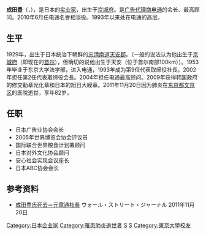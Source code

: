{{Infobox person
| 姓名     = 成田豊
| 图像     = 
| 图像替代 = 
| 图像说明 = 
| 出生日期 = {{Birth date|1929|09|19}}
| 出生地   = [[忠清南道_(日本统治时代)|忠清南道]][[天安市|天安郡]]
| 死亡日期 = {{Death date and age|2011|11|20|1929|09|19}}
| 死亡地   = 
| 国籍       = {{JPN}}
| 籍贯       = 
| 别名     = 
| 知名于   = 电通会长
| 职业     = 实业家
| 母校       = [[東京大學大學院法學政治學研究科及法學部|东京大学法学部]]
| 奖项       = [[旭日大绶章|旭日大绶章]]
}}
'''成田豊'''（{{jpn|j=成田 豊|hg=なりた ゆたか|rm=Narita Yutaka}}，{{bd|1929年|9月19日|2011年|11月20日|catIdx=Narita Yutaka}}），是日本的[[实业家|实业家]]，出生于[[京城府|京城府]]。是[[广告代理商|广告代理商]][[电通|电通]]的会长、最高顾问。2010年6月任电通名誉相谈役。1993年以来处在电通的高层。

== 生平 ==
1929年，出生于日本统治下朝鲜的[[忠清南道_(日本统治时代)|忠清南道]][[天安市|天安郡]]。（一般的说法认为他出生于[[京城府|京城府]]（即现在的[[首尔|首尔]]），但确切的说他出生于天安（位于首尔南部100km））。1953年毕业于东京大学法学部，进入电通，1993年成为第9任代表取缔役社長。2002年担任第2任代表取缔役会長。2004年担任电通最高顾问。2009年获得韩国政府的修交勳章光化章和日本的旭日大綬章。2011年11月20日因为肺炎在[[东京都|东京都]][[文京区|文京区]]的医院逝世，享年82岁。

== 任职 ==
* 日本广告业协会会长
* 2005年世界博览会协会评议员
* 国际联合世界粮食计划署顾问
* 日本对外文化协会顾问
* 安心社会实现会议座长
* 日本ABC协会会长

== 参考资料 ==
* [https://web.archive.org/web/20111123210326/http://jp.wsj.com/Japan/Economy/node_347487 成田豊氏死去＝元電通社長] ウォール・ストリート・ジャーナル 2011年11月20日

{{DEFAULTSORT:Narita Yutaka}}
[[Category:日本企业家|Category:日本企业家]]
[[Category:罹患肺炎逝世者|Category:罹患肺炎逝世者]]
[[Category:忠清南道出身人物|S]]
[[Category:京城府出身人物|S]]
[[Category:東京大學校友|Category:東京大學校友]]